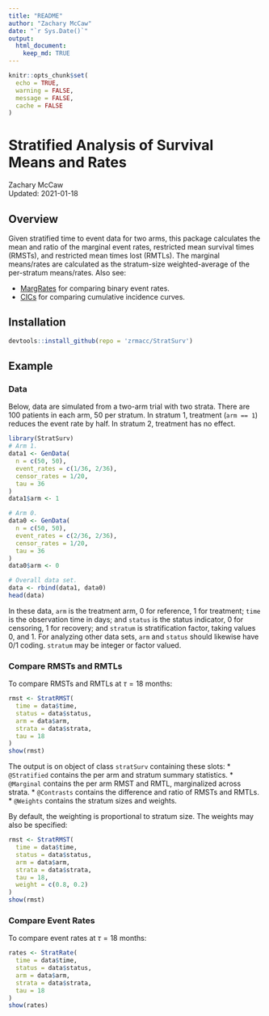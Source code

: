 ```yaml
---
title: "README"
author: "Zachary McCaw"
date: "`r Sys.Date()`"
output: 
  html_document: 
    keep_md: TRUE
--- 
```


```r
knitr::opts_chunk$set(
  echo = TRUE, 
  warning = FALSE, 
  message = FALSE, 
  cache = FALSE
)
```

# Stratified Analysis of Survival Means and Rates

Zachary McCaw <br>
Updated: 2021-01-18

## Overview

Given stratified time to event data for two arms, this package calculates the mean and ratio of the marginal event rates, restricted mean survival times (RMSTs), and restricted mean times lost (RMTLs). The marginal means/rates are calculated as the stratum-size weighted-average of the per-stratum means/rates. Also see:

* [MargRates](https://github.com/zrmacc/MargRates) for comparing binary event rates.
* [CICs](https://github.com/zrmacc/CICs) for comparing cumulative incidence curves.

## Installation

```r
devtools::install_github(repo = 'zrmacc/StratSurv')
```

## Example

### Data

Below, data are simulated from a two-arm trial with two strata. There are 100 patients in each arm, 50 per stratum. In stratum 1, treatment (`arm == 1`) reduces the event rate by half. In stratum 2, treatment has no effect.

```r
library(StratSurv)
# Arm 1.
data1 <- GenData(
  n = c(50, 50),
  event_rates = c(1/36, 2/36),
  censor_rates = 1/20,
  tau = 36
)
data1$arm <- 1

# Arm 0.
data0 <- GenData(
  n = c(50, 50),
  event_rates = c(2/36, 2/36),
  censor_rates = 1/20,
  tau = 36
)
data0$arm <- 0

# Overall data set.
data <- rbind(data1, data0)
head(data)
```

In these data, `arm` is the treatment arm, 0 for reference, 1 for treatment; `time` is the observation time in days; and `status` is the status indicator, 0 for censoring, 1 for recovery; and `stratum` is stratification factor, taking values 0, and 1. For analyzing other data sets, `arm` and `status` should likewise have 0/1 coding. `stratum` may be integer or factor valued.

### Compare RMSTs and RMTLs

To compare RMSTs and RMTLs at $\tau = 18$ months: 

```r
rmst <- StratRMST(
  time = data$time,
  status = data$status,
  arm = data$arm,
  strata = data$strata,
  tau = 18
)
show(rmst)
```

The output is on object of class `stratSurv` containing these slots:
* `@Stratified` contains the per arm and stratum summary statistics.
* `@Marginal` contains the per arm RMST and RMTL, marginalized across strata.
* `@Contrasts` contains the difference and ratio of RMSTs and RMTLs.
* `@Weights` contains the stratum sizes and weights. 

By default, the weighting is proportional to stratum size. The weights may also be specified:

```r
rmst <- StratRMST(
  time = data$time,
  status = data$status,
  arm = data$arm,
  strata = data$strata,
  tau = 18,
  weight = c(0.8, 0.2)
)
show(rmst)
```

### Compare Event Rates

To compare event rates at $\tau = 18$ months: 

```r
rates <- StratRate(
  time = data$time,
  status = data$status,
  arm = data$arm,
  strata = data$strata,
  tau = 18
)
show(rates)
```